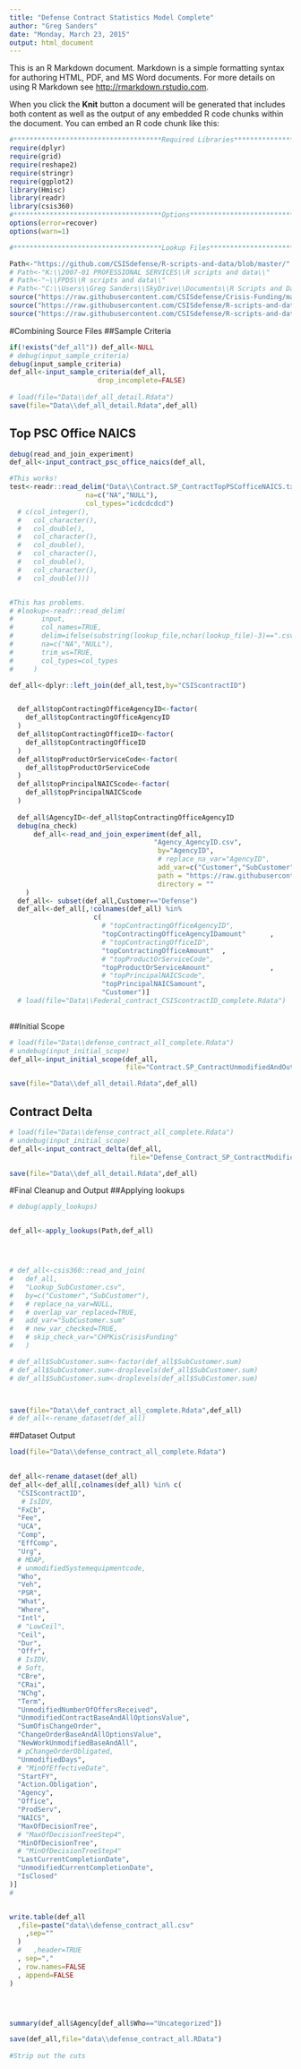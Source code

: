 ```yaml
---
title: "Defense Contract Statistics Model Complete"
author: "Greg Sanders"
date: "Monday, March 23, 2015"
output: html_document
---
```


This is an R Markdown document. Markdown is a simple formatting syntax for authoring HTML, PDF, and MS Word documents. For more details on using R Markdown see <http://rmarkdown.rstudio.com>.

When you click the **Knit** button a document will be generated that includes both content as well as the output of any embedded R code chunks within the document. You can embed an R code chunk like this:

```r
#*************************************Required Libraries******************************************
require(dplyr)
require(grid)
require(reshape2)
require(stringr)
require(ggplot2)
library(Hmisc)
library(readr)
library(csis360)
#*************************************Options*****************************************************
options(error=recover)
options(warn=1)

#*************************************Lookup Files*****************************************************

Path<-"https://github.com/CSISdefense/R-scripts-and-data/blob/master/"
# Path<-"K:\\2007-01 PROFESSIONAL SERVICES\\R scripts and data\\"
# Path<-"~\\FPDS\\R scripts and data\\"
# Path<-"C:\\Users\\Greg Sanders\\SkyDrive\\Documents\\R Scripts and Data SkyDrive\\"
source("https://raw.githubusercontent.com/CSISdefense/Crisis-Funding/master/ContractCleanup.r")
source("https://raw.githubusercontent.com/CSISdefense/R-scripts-and-data/master/lookups.r")
source("https://raw.githubusercontent.com/CSISdefense/R-scripts-and-data/master/helper.r")

```

#Combining Source Files
##Sample Criteria
```r
if(!exists("def_all")) def_all<-NULL
# debug(input_sample_criteria)
debug(input_sample_criteria)
def_all<-input_sample_criteria(def_all,                                file="Contract.SP_ContractSampleCriteriaDetailsCustomer.txt",
                      drop_incomplete=FALSE)
  
# load(file="Data\\def_all_detail.Rdata")
save(file="Data\\def_all_detail.Rdata",def_all)

```



## Top PSC Office NAICS
```r
debug(read_and_join_experiment)
def_all<-input_contract_psc_office_naics(def_all,                                file="Contract.SP_ContractSampleCriteriaDetailsCustomer.txt")

#This works!  
test<-readr::read_delim("Data\\Contract.SP_ContractTopPSCofficeNAICS.txt",delim="\t",
                   na=c("NA","NULL"),
                   col_types="icdcdcdcd")
  # c(col_integer(),
  #   col_character(),
  #   col_double(),
  #   col_character(),
  #   col_double(),
  #   col_character(),
  #   col_double(),
  #   col_character(),
  #   col_double()))


#This has problems. 
# #lookup<-readr::read_delim(
#       input,
#       col_names=TRUE,
#       delim=ifelse(substring(lookup_file,nchar(lookup_file)-3)==".csv",",","\t"),
#       na=c("NA","NULL"),
#       trim_ws=TRUE,
#       col_types=col_types
#     )

def_all<-dplyr::left_join(def_all,test,by="CSIScontractID")


  def_all$topContractingOfficeAgencyID<-factor(
    def_all$topContractingOfficeAgencyID
  )
  def_all$topContractingOfficeID<-factor(
    def_all$topContractingOfficeID
  )
  def_all$topProductOrServiceCode<-factor(
    def_all$topProductOrServiceCode
  )
  def_all$topPrincipalNAICScode<-factor(
    def_all$topPrincipalNAICScode
  )
  
  def_all$AgencyID<-def_all$topContractingOfficeAgencyID
  debug(na_check)
      def_all<-read_and_join_experiment(def_all,
                                    "Agency_AgencyID.csv",
                                     by="AgencyID",
                                     # replace_na_var="AgencyID",
                                     add_var=c("Customer","SubCustomer"),
                                     path = "https://raw.githubusercontent.com/CSISdefense/Lookup-Tables/master/",
                                     directory = ""
    )
  def_all<- subset(def_all,Customer=="Defense")
  def_all<-def_all[,!colnames(def_all) %in% 
                     c(
                       # "topContractingOfficeAgencyID",
                       "topContractingOfficeAgencyIDamount"      ,
                       # "topContractingOfficeID",
                       "topContractingOfficeAmount"  ,
                       # "topProductOrServiceCode",
                       "topProductOrServiceAmount"               ,
                       # "topPrincipalNAICScode",
                       "topPrincipalNAICSamount",
                       "Customer")]
  # load(file="Data\\Federal_contract_CSIScontractID_complete.Rdata")
  
```


##Initial Scope
```r
# load(file="Data\\defense_contract_all_complete.Rdata")
# undebug(input_initial_scope)
def_all<-input_initial_scope(def_all,
                             file="Contract.SP_ContractUnmodifiedAndOutcomeDetailsCustomer2017.txt")

save(file="Data\\def_all_detail.Rdata",def_all)
```

## Contract Delta

```r
# load(file="Data\\defense_contract_all_complete.Rdata")
# undebug(input_initial_scope)
def_all<-input_contract_delta(def_all,
                              file="Defense_Contract_SP_ContractModificationDeltaCustomer.csv")

save(file="Data\\def_all_detail.Rdata",def_all)
```

#Final Cleanup and Output
##Applying lookups
```r
# debug(apply_lookups)


def_all<-apply_lookups(Path,def_all)




# def_all<-csis360::read_and_join(
#   def_all,
#   "Lookup_SubCustomer.csv",
#   by=c("Customer","SubCustomer"),
#   # replace_na_var=NULL,
#   # overlap_var_replaced=TRUE,
#   add_var="SubCustomer.sum"
#   # new_var_checked=TRUE,
#   # skip_check_var="CHPKisCrisisFunding"
#   )

# def_all$SubCustomer.sum<-factor(def_all$SubCustomer.sum)
# def_all$SubCustomer.sum<-droplevels(def_all$SubCustomer.sum)
# def_all$SubCustomer.sum<-droplevels(def_all$SubCustomer.sum)



save(file="Data\\def_contract_all_complete.Rdata",def_all)
# def_all<-rename_dataset(def_all)

```
##Dataset Output

```r
load(file="Data\\defense_contract_all_complete.Rdata")

     
def_all<-rename_dataset(def_all)
def_all<-def_all[,colnames(def_all) %in% c(
  "CSIScontractID",
   # IsIDV,
  "FxCb",
  "Fee",
  "UCA",
  "Comp",
  "EffComp",
  "Urg",
  # MDAP,
  # unmodifiedSystemequipmentcode,
  "Who",
  "Veh",
  "PSR",
  "What",
  "Where",
  "Intl",
  # "LowCeil",
  "Ceil",
  "Dur",
  "Offr",
  # IsIDV,
  # Soft,
  "CBre",
  "CRai",
  "NChg",
  "Term",
  "UnmodifiedNumberOfOffersReceived",
  "UnmodifiedContractBaseAndAllOptionsValue",
  "SumOfisChangeOrder",
  "ChangeOrderBaseAndAllOptionsValue",
  "NewWorkUnmodifiedBaseAndAll",
  # pChangeOrderObligated,
  "UnmodifiedDays",
  # "MinOfEffectiveDate",
  "StartFY",
  "Action.Obligation",
  "Agency",
  "Office",
  "ProdServ",
  "NAICS",
  "MaxOfDecisionTree",
  # "MaxOfDecisionTreeStep4",
  "MinOfDecisionTree",
  # "MinOfDecisionTreeStep4"
  "LastCurrentCompletionDate",
  "UnmodifiedCurrentCompletionDate",
  "IsClosed"
)]
# 


write.table(def_all
  ,file=paste("data\\defense_contract_all.csv"
    ,sep=""
  )
  #   ,header=TRUE
  , sep=","
  , row.names=FALSE
  , append=FALSE
)




summary(def_all$Agency[def_all$Who=="Uncategorized"])

save(def_all,file="data\\defense_contract_all.RData")
  
#Strip out the cuts



```

